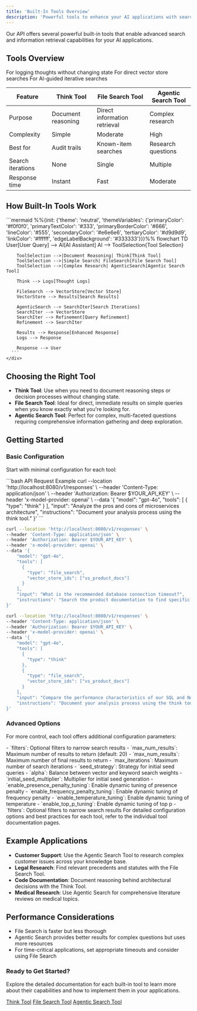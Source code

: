```yaml
---
title: 'Built-In Tools Overview'
description: 'Powerful tools to enhance your AI applications with search and information retrieval capabilities'
---
```


Our API offers several powerful built-in tools that enable advanced search and information retrieval capabilities for your AI applications.

## Tools Overview

<CardGroup cols={3}>
  <Card
    title="Think Tool"
    icon="brain"
    href="/tools/think"
  >
    For logging thoughts without changing state
  </Card>
  <Card
    title="File Search Tool"
    icon="file-magnifying-glass"
    href="/tools/file-search"
  >
    For direct vector store searches
  </Card>
  <Card
    title="Agentic Search Tool"
    icon="robot"
    href="/tools/agentic-search"
  >
    For AI-guided iterative searches
  </Card>
</CardGroup>

<div className="my-6 overflow-auto max-w-full">
  <Frame caption="Built-In Tools Comparison">
    <table className="w-full text-sm" style={{ borderCollapse: "separate", borderRadius: "4px", overflow: "hidden" }}>
      <thead>
        <tr className="bg-gray-200 dark:bg-gray-800">
          <th className="border border-gray-300 p-2" style={{ borderTopLeftRadius: "4px" }}>Feature</th>
          <th className="border border-gray-300 p-2">Think Tool</th>
          <th className="border border-gray-300 p-2">File Search Tool</th>
          <th className="border border-gray-300 p-2" style={{ borderTopRightRadius: "4px" }}>Agentic Search Tool</th>
        </tr>
      </thead>
      <tbody>
        <tr>
          <td className="border border-gray-300 p-2 font-medium">Purpose</td>
          <td className="border border-gray-300 p-2">Document reasoning</td>
          <td className="border border-gray-300 p-2">Direct information retrieval</td>
          <td className="border border-gray-300 p-2">Complex research</td>
        </tr>
        <tr className="bg-gray-100 dark:bg-gray-700">
          <td className="border border-gray-300 p-2 font-medium">Complexity</td>
          <td className="border border-gray-300 p-2">Simple</td>
          <td className="border border-gray-300 p-2">Moderate</td>
          <td className="border border-gray-300 p-2">High</td>
        </tr>
        <tr>
          <td className="border border-gray-300 p-2 font-medium">Best for</td>
          <td className="border border-gray-300 p-2">Audit trails</td>
          <td className="border border-gray-300 p-2">Known-item searches</td>
          <td className="border border-gray-300 p-2">Research questions</td>
        </tr>
        <tr className="bg-gray-100 dark:bg-gray-700">
          <td className="border border-gray-300 p-2 font-medium">Search iterations</td>
          <td className="border border-gray-300 p-2">None</td>
          <td className="border border-gray-300 p-2">Single</td>
          <td className="border border-gray-300 p-2">Multiple</td>
        </tr>
        <tr>
          <td className="border border-gray-300 p-2 font-medium" style={{ borderBottomLeftRadius: "4px" }}>Response time</td>
          <td className="border border-gray-300 p-2">Instant</td>
          <td className="border border-gray-300 p-2">Fast</td>
          <td className="border border-gray-300 p-2" style={{ borderBottomRightRadius: "4px" }}>Moderate</td>
        </tr>
      </tbody>
    </table>
  </Frame>
</div>

## How Built-In Tools Work

<div className="my-8 overflow-auto">
  <Frame caption="Built-In Tools Data Flow">
    <div style={{ minWidth: "600px" }}>
      ```mermaid
      %%{init: {'theme': 'neutral', 'themeVariables': {'primaryColor': '#f0f0f0', 'primaryTextColor': '#333', 'primaryBorderColor': '#666', 'lineColor': '#555', 'secondaryColor': '#e6e6e6', 'tertiaryColor': '#d9d9d9', 'linkColor': '#ffffff', 'edgeLabelBackground': '#333333'}}}%%
      flowchart TD
        User[User Query] --> AI[AI Assistant]
        AI --> ToolSelection{Tool Selection}
        
        ToolSelection -->|Document Reasoning| Think[Think Tool]
        ToolSelection -->|Simple Search| FileSearch[File Search Tool]
        ToolSelection -->|Complex Research| AgenticSearch[Agentic Search Tool]
        
        Think --> Logs[Thought Logs]
        
        FileSearch --> VectorStore[Vector Store]
        VectorStore --> Results[Search Results]
        
        AgenticSearch --> SearchIter[Search Iterations]
        SearchIter --> VectorStore
        SearchIter --> Refinement[Query Refinement]
        Refinement --> SearchIter
        
        Results --> Response[Enhanced Response]
        Logs --> Response
        
        Response --> User
      ```
    </div>
  </Frame>
</div>

## Choosing the Right Tool

- **Think Tool**: Use when you need to document reasoning steps or decision processes without changing state.
- **File Search Tool**: Ideal for direct, immediate results on simple queries when you know exactly what you're looking for.
- **Agentic Search Tool**: Perfect for complex, multi-faceted questions requiring comprehensive information gathering and deep exploration.

## Getting Started

### Basic Configuration

Start with minimal configuration for each tool:

<CodeGroup>
```bash API Request Example
curl --location 'http://localhost:8080/v1/responses' \
--header 'Content-Type: application/json' \
--header 'Authorization: Bearer $YOUR_API_KEY' \
--header 'x-model-provider: openai' \
--data '{
    "model": "gpt-4o",
    "tools": [
      {
        "type": "think"
      }
    ],
    "input": "Analyze the pros and cons of microservices architecture",
    "instructions": "Document your analysis process using the think tool."
}'
```

```bash With File Search Tool
curl --location 'http://localhost:8080/v1/responses' \
--header 'Content-Type: application/json' \
--header 'Authorization: Bearer $YOUR_API_KEY' \
--header 'x-model-provider: openai' \
--data '{
    "model": "gpt-4o",
    "tools": [
      {
        "type": "file_search",
        "vector_store_ids": ["vs_product_docs"]
      }
    ],
    "input": "What is the recommended database connection timeout?",
    "instructions": "Search the product documentation to find specific recommendations."
}'
```

```bash Multiple Tools Example
curl --location 'http://localhost:8080/v1/responses' \
--header 'Content-Type: application/json' \
--header 'Authorization: Bearer $YOUR_API_KEY' \
--header 'x-model-provider: openai' \
--data '{
    "model": "gpt-4o",
    "tools": [
      {
        "type": "think"
      },
      {
        "type": "file_search",
        "vector_store_ids": ["vs_product_docs"]
      }
    ],
    "input": "Compare the performance characteristics of our SQL and NoSQL database options for the user authentication service.",
    "instructions": "Document your analysis process using the think tool at each step of your evaluation."
}'
```
</CodeGroup>

### Advanced Options

For more control, each tool offers additional configuration parameters:

<Accordion title="File Search Tool Options">
  - `filters`: Optional filters to narrow search results
  - `max_num_results`: Maximum number of results to return (default: 20)
</Accordion>

<Accordion title="Agentic Search Tool Options">
  - `max_num_results`: Maximum number of final results to return
  - `max_iterations`: Maximum number of search iterations
  - `seed_strategy`: Strategy for initial seed queries
  - `alpha`: Balance between vector and keyword search weights
  - `initial_seed_multiplier`: Multiplier for initial seed generation
  - `enable_presence_penalty_tuning`: Enable dynamic tuning of presence penalty
  - `enable_frequency_penalty_tuning`: Enable dynamic tuning of frequency penalty
  - `enable_temperature_tuning`: Enable dynamic tuning of temperature
  - `enable_top_p_tuning`: Enable dynamic tuning of top p
  - `filters`: Optional filters to narrow search results
</Accordion>

<Tip>
  For detailed configuration options and best practices for each tool, refer to the individual tool documentation pages.
</Tip>

## Example Applications

- **Customer Support**: Use the Agentic Search Tool to research complex customer issues across your knowledge base.
- **Legal Research**: Find relevant precedents and statutes with the File Search Tool.
- **Code Documentation**: Document reasoning behind architectural decisions with the Think Tool.
- **Medical Research**: Use Agentic Search for comprehensive literature reviews on medical topics.

## Performance Considerations

- File Search is faster but less thorough
- Agentic Search provides better results for complex questions but uses more resources
- For time-critical applications, set appropriate timeouts and consider using File Search

<div className="mt-8 p-6 bg-gray-100 dark:bg-gray-800 rounded-lg">
  <h3 className="text-lg font-bold mb-2">Ready to Get Started?</h3>
  <p className="mb-4">Explore the detailed documentation for each built-in tool to learn more about their capabilities and how to implement them in your applications.</p>
  <div className="flex flex-wrap gap-4">
    <a href="/tools/think" className="inline-block px-4 py-2 bg-primary text-white rounded-md hover:bg-opacity-90">Think Tool</a>
    <a href="/tools/file-search" className="inline-block px-4 py-2 bg-primary text-white rounded-md hover:bg-opacity-90">File Search Tool</a>
    <a href="/tools/agentic-search" className="inline-block px-4 py-2 bg-primary text-white rounded-md hover:bg-opacity-90">Agentic Search Tool</a>
  </div>
</div> 